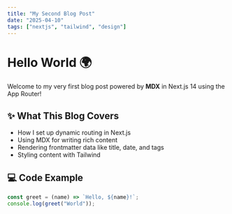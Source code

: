 ```yaml
---
title: "My Second Blog Post"
date: "2025-04-10"
tags: ["nextjs", "tailwind", "design"]
---
```


# Hello World 🌍

Welcome to my very first blog post powered by **MDX** in Next.js 14 using the App Router!

## ✨ What This Blog Covers

- How I set up dynamic routing in Next.js
- Using MDX for writing rich content
- Rendering frontmatter data like title, date, and tags
- Styling content with Tailwind

## 💻 Code Example

```js
const greet = (name) => `Hello, ${name}!`;
console.log(greet("World"));
```
